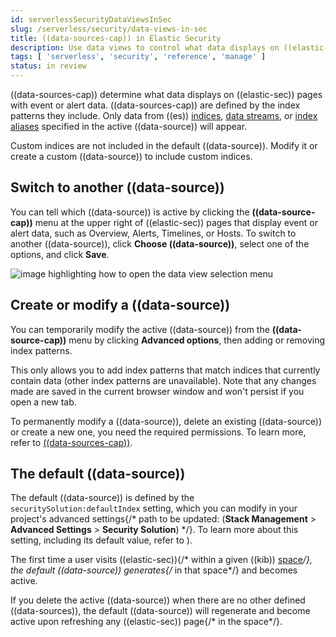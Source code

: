 ```yaml
---
id: serverlessSecurityDataViewsInSec
slug: /serverless/security/data-views-in-sec
title: ((data-sources-cap)) in Elastic Security
description: Use data views to control what data displays on ((elastic-sec)) pages with event or alert data.
tags: [ 'serverless', 'security', 'reference', 'manage' ]
status: in review
---
```


<div id="data-views-in-sec"></div>

((data-sources-cap)) determine what data displays on ((elastic-sec)) pages with event or alert data.
((data-sources-cap)) are defined by the index patterns they include.
Only data from ((es)) [indices](((ref))/documents-indices.html), [data streams](((ref))/data-streams.html), or [index aliases](((ref))/alias.html) specified in the active ((data-source)) will appear.

<DocCallOut title="Important" color="warning">
Custom indices are not included in the <DocLink id="serverlessSecurityDataViewsInSec" section="the-default-((data-source))">default ((data-source))</DocLink>. Modify it or create a custom ((data-source)) to include custom indices.
</DocCallOut>

## Switch to another ((data-source))

You can tell which ((data-source)) is active by clicking the **((data-source-cap))** menu at the upper right of ((elastic-sec)) pages that display event or alert data, such as Overview, Alerts, Timelines, or Hosts.
To switch to another ((data-source)), click **Choose ((data-source))**, select one of the options, and click **Save**.

![image highlighting how to open the data view selection menu](../images/data-views-in-sec/-getting-started-dataview-button-highlighted.png)

## Create or modify a ((data-source))

You can temporarily modify the active ((data-source)) from the **((data-source-cap))** menu by clicking **Advanced options**, then adding or removing index patterns.

This only allows you to add index patterns that match indices that currently contain data (other index patterns are unavailable). Note that any changes made are saved in the current browser window and won't persist if you open a new tab.

To permanently modify a ((data-source)), delete an existing ((data-source)) or create a new one, you need the required permissions.
To learn more, refer to [((data-sources-cap))](((apm-app-ref))/data-views.html).

<div id="default-data-view-security"></div>

## The default ((data-source))

The default ((data-source)) is defined by the `securitySolution:defaultIndex` setting, which you can modify in your project's advanced settings{/* path to be updated: (**Stack Management** > **Advanced Settings** > **Security Solution**) */}. To learn more about this setting, including its default value, refer to <DocLink id="serverlessSecurityAdvancedSettings" />).

The first time a user visits ((elastic-sec)){/* within a given ((kib)) [space](((apm-app-ref))/xpack-spaces.html)*/}, the default ((data-source)) generates{/* in that space*/} and becomes active.

If you delete the active ((data-source)) when there are no other defined ((data-sources)), the default ((data-source)) will regenerate and become active upon refreshing any ((elastic-sec)) page{/* in the space*/}.
